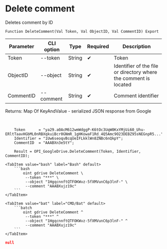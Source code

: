 ﻿---
sidebar_position: 4
---


# Delete comment
 Deletes comment by ID



`Function DeleteComment(Val Token, Val ObjectID, Val CommentID) Export`

  | Parameter | CLI option | Type | Required | Description |
  |-|-|-|-|-|
  | Token | --token | String | &#x2714; | Token |
  | ObjectID | --object | String | &#x2714; | Identifier of the file or directory where the comment is located |
  | CommentID | --comment | String | &#x2714; | Comment identifier |

  
  Returns:  Map Of KeyAndValue - serialized JSON response from Google

<br/>




```bsl title="1C:Enterprise/OneScript code example"
    Token      = "ya29.a0AcM612wmWdggP-K6tOc3UqW0KxYMjUi60_Uhu-ERltTaavHGbML0nRBXqkuiBcr0GNmR_1gHKowaF1Rd_4Q5Amc9O23DEBZ95sNEGnpR5...";
    Identifier = "1Uw6seoqvBcqUeIFLkklWn8ZNBc6nQkpY";
    CommentID  = "AAABXn3e5tY";

    Result = OPI_GoogleDrive.DeleteComment(Token, Identifier, CommentID);
```
 

 <Tabs>
  
    <TabItem value="bash" label="Bash" default>
        ```bash
            oint gdrive DeleteComment \
             --token "***" \
             --object "1HgqcnnftQTFOKWvz-5fXMVunC6p3lnF-" \
             --comment "AAABXujz19c"
        ```
    </TabItem>
  
    <TabItem value="bat" label="CMD/Bat" default>
        ```batch
            oint gdrive DeleteComment ^
             --token "***" ^
             --object "1HgqcnnftQTFOKWvz-5fXMVunC6p3lnF-" ^
             --comment "AAABXujz19c"
        ```
    </TabItem>
</Tabs>


```json title="Result"
null
```
